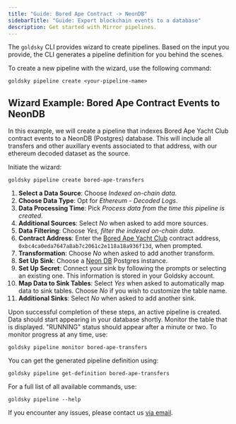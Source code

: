 ```yaml
---
title: "Guide: Bored Ape Contract -> NeonDB"
sidebarTitle: "Guide: Export blockchain events to a database"
description: Get started with Mirror pipelines.
---
```


The `goldsky` CLI provides wizard to create pipelines. Based on the input you provide, the CLI generates a pipeline definition for you behind the scenes.

To create a new pipeline with the wizard, use the following command:

```shell
goldsky pipeline create <your-pipeline-name>
```

## Wizard Example: Bored Ape Contract Events to NeonDB

In this example, we will create a pipeline that indexes Bored Ape Yacht Club contract events to a NeonDB (Postgres) database. This will include all transfers and other auxillary events associated to that address, with our ethereum decoded dataset as the source.

Initiate the wizard:

```shell
goldsky pipeline create bored-ape-transfers
```

1. **Select a Data Source**: Choose _Indexed on-chain data_.
1. **Choose Data Type**: Opt for _Ethereum - Decoded Logs_.
1. **Data Processing Time**: Pick _Process data from the time this pipeline is created_.
1. **Additional Sources**: Select _No_ when asked to add more sources.
1. **Data Filtering**: Choose _Yes, filter the indexed on-chain data_.
1. **Contract Address**: Enter the [Bored Ape Yacht Club](https://boredapeyachtclub.com) contract address, `0xbc4ca0eda7647a8ab7c2061c2e118a18a936f13d`, when prompted.
1. **Transformation**: Choose _No_ when asked to add another transform.
1. **Set Up Sink**: Choose a [Neon DB](https://neon.tech) Postgres instance.
1. **Set Up Secret**: Connect your sink by following the prompts or selecting an existing one. This information is stored in your Goldsky account.
1. **Map Data to Sink Tables**: Select _Yes_ when asked to automatically map data to sink tables. Choose _No_ if you wish to customize the table name.
1. **Additional Sinks**: Select _No_ when asked to add another sink.

Upon successful completion of these steps, an active pipeline is created. Data should start appearing in your database shortly. Monitor the table that is displayed. "RUNNING" status should appear after a minute or two. To monitor progress at any time, use:

```shell
goldsky pipeline monitor bored-ape-transfers
```

You can get the generated pipeline definition using:

```shell
goldsky pipeline get-definition bored-ape-transfers
```

For a full list of all available commands, use:

```shell
goldsky pipeline --help
```

If you encounter any issues, please contact us [via email](mailto:support@goldsky.com).
